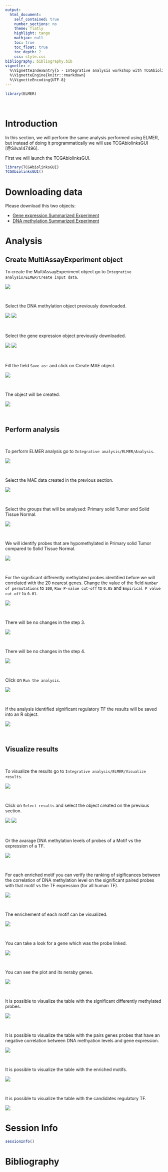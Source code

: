 ```yaml
---
output: 
  html_document:
    self_contained: true
    number_sections: no
    theme: flatly
    highlight: tango
    mathjax: null
    toc: true
    toc_float: true
    toc_depth: 2
    css: style.css
bibliography: bibliography.bib    
vignette: >
  %\VignetteIndexEntry{5 - Integrative analysis workshop with TCGAbiolinks and ELMER - Analysis GUI}
  %\VignetteEngine{knitr::rmarkdown}
  %\VignetteEncoding{UTF-8}
---
```


```r
library(ELMER)
```

<br>

# Introduction

In this section, we will perform the same analysis performed using ELMER,
but instead of doing it programmatically we will use TCGAbiolinksGUI [@Silva147496].

First we will launch the TCGAbiolinksGUI.
```r
library(TCGAbiolinksGUI)
TCGAbiolinksGUI()
```

# Downloading data

Please download this two objects:

* [Gene expression Summarized Experiment](https://github.com/BioinformaticsFMRP/Bioc2017.TCGAbiolinks.ELMER/raw/master/data/lusc.exp.rda)
* [DNA methylation Summarized Experiment](https://github.com/BioinformaticsFMRP/Bioc2017.TCGAbiolinks.ELMER/raw/master/data/lusc.met.rda)

# Analysis


## Create MultiAssayExperiment object

<div class="panel panel-info">
<div class="panel-body">
To create the MultiAssayExperiment object go to `Integrative analysis/ELMER/Create input data`.
</div>
</div>

![](figures/elmer_data_menu.png)

<br />
<div class="panel panel-info">
<div class="panel-body">
Select the DNA methylation object previously downloaded.
</div>
</div>

![](figures/elmer_data_dnamet_select.png)
![](figures/elmer_data_dnamet.png)


<br />
<div class="panel panel-info">
<div class="panel-body">
Select the gene expression object previously downloaded.
</div>
</div>


![](figures/elmer_data_exp_select.png)
![](figures/elmer_data_exp.png)


<br />
<div class="panel panel-info">
<div class="panel-body">
Fill the field `Save as:` and click on Create MAE object.
</div>
</div>

![](figures/elmer_data_final.jpg)


<br />
<div class="panel panel-info">
<div class="panel-body">
The object will be created.
</div>
</div>

![](figures/elmer_data_saved.png)

<br />

## Perform analysis


<br />
<div class="panel panel-info">
<div class="panel-body">
To perform ELMER analysis go to `Integrative analysis/ELMER/Analysis`.
</div>
</div>

![](figures/elmer_analysis_menu.png)

<br />
<div class="panel panel-info">
<div class="panel-body">
Select the MAE data created in the previous section.
</div>
</div>

![](figures/elmer_analysis_data.png)


<br />
<div class="panel panel-info">
<div class="panel-body">
Select the groups that will be analysed:  Primary solid Tumor and Solid Tissue Normal.
</div>
</div>

![](figures/elmer_analysis_groups.png)

<br />
<div class="panel panel-info">
<div class="panel-body">
We will identify probes that are hypomethylated in Primary solid Tumor compared to Solid Tissue Normal.
</div>
</div>

![](figures/elmer_analysis_diffmeth.png)

<br />
<div class="panel panel-info">
<div class="panel-body">
For the significant differently methylated probes identified before we will correlated
with the 20 nearest genes. Change the value of the field `Number of permutations` to `100`,
`Raw P-value cut-off` to `0.05` and `Empirical P value cut-off` to `0.01`.
</div>
</div>


![](figures/elmer_analysis_pair.png)


<br />
<div class="panel panel-info">
<div class="panel-body">
There will be no changes in the step 3.
</div>
</div>

![](figures/elmer_analysis_motif.png)

<br />
<div class="panel panel-info">
<div class="panel-body">
There will be no changes in the step 4.
</div>
</div>

![](figures/elmer_analysis_TF.png)

<br />
<div class="panel panel-info">
<div class="panel-body">
Click on `Run the analysis`.
</div>
</div>


![](figures/elmer_analysis_final.png)


<br />
<div class="panel panel-info">
<div class="panel-body">
If the analysis identified significant regulatory TF the results will be saved into an R object.
</div>
</div>

![](figures/elmer_analysis_message.png)

<br />

## Visualize results


<br />
<div class="panel panel-info">
<div class="panel-body">
To visualize the results go to `Integrative analysis/ELMER/Visualize results`.
</div>
</div>

![](figures/elmer_visualize_results.png)



<br />
<div class="panel panel-info">
<div class="panel-body">
Click on `Select results` and select the object created on the previous section.
</div>
</div>

![](figures/elmer_visualize_select1.png)
![](figures/elmer_visualize_select2.png)


<br />
<div class="panel panel-info">
<div class="panel-body">
Or the avarage DNA methylation levels of probes of a Motif vs the expression of a 
TF.
</div>
</div>

![](figures/elmer_visualize_plot_scatter_byTF.jpg)


<br />
<div class="panel panel-info">
<div class="panel-body">
For each enriched motif you can verify the ranking of sigificances between the correlation
of DNA methylation level on the significant paired probes with that motif vs the TF expression (for all human TF).  
</div>
</div>

![](figures/elmer_visualize_tfraningplot.jpg)


<br />
<div class="panel panel-info">
<div class="panel-body">
The enrichement of each motif can be visualized.
</div>
</div>

![](figures/elemer_visualize_motif_enrichment.jpg)

<br />
<div class="panel panel-info">
<div class="panel-body">
You can take a look for a gene which was the probe linked.
</div>
</div>

![](figures/elemer_visualize_schematic_gene.jpg)

<br />
<div class="panel panel-info">
<div class="panel-body">
You can see the plot and its neraby genes.
</div>
</div>

![](figures/elemer_visualize_schematic_probe.jpg)

<br />
<div class="panel panel-info">
<div class="panel-body">
It is possible to visualize the table with the significant differently methylated probes. 
</div>
</div>

![](figures/elmer_visualize_table_sigprobes.jpg)


<br />
<div class="panel panel-info">
<div class="panel-body">
It is possible to visualize the table with the pairs genes probes that have an negative correlation between
DNA methyation levels and gene expression. 
</div>
</div>

![](figures/elmer_visualize_table_pair.jpg)

<br />
<div class="panel panel-info">
<div class="panel-body">
It is possible to visualize the table with the enriched motifs.
</div>
</div>

![](figures/elmer_visualize_table_enriched_motif.jpg)


<br />
<div class="panel panel-info">
<div class="panel-body">
It is possible to visualize the table with the candidates regulatory TF.
</div>
</div>

![](figures/elmer_visualize_table_tf.jpg)

# Session Info

```r
sessionInfo()
```

# Bibliography
